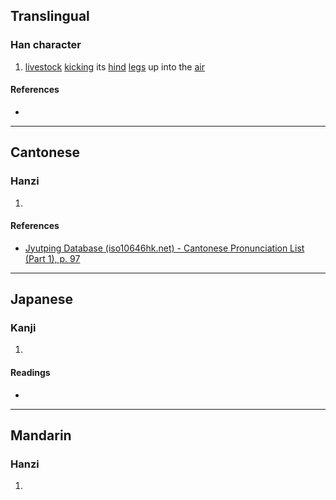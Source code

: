 {{also|尥}}
{{character info/new}}
==Translingual==

===Han character===
{{Han char|rn=43|rad=尢|as=03|sn=6|four=|canj=CUPI|ids=⿺尣勺}}

# [[livestock]] [[kick]]ing its [[hind]] [[leg]]s up into the [[air]]

====References====
* {{Han ref|kx=0298.080|dkj=07551|hdz=10552.130|uh=5C26|ud=23590}}

----

==Cantonese==

===Hanzi===
{{yue-hanzi|jyut=[[liu6]]|y=liu6}}

# {{rfdef|yue|sort=尢03}}

====References====
* [http://www.iso10646hk.net/jp/document/download.jsp Jyutping Database (iso10646hk.net) - Cantonese Pronunciation List (Part 1), p. 97]

----

==Japanese==

===Kanji===
{{ja-kanji|grade=|rs=尢03}}

# {{rfdef|ja|sort=尢03}}

====Readings====
* {{ja-readings|on=[[りょう]] (ryō), [[ほう]] (hō), [[ちょう]] (chō)|kun=[[ゆきなやむ]] (yukinayamu)}}

----

==Mandarin==

===Hanzi===
{{cmn-hanzi|pin=[[liào]] ([[liao4]])|wg=liao<sup>4</sup>}}

# {{rfdef|cmn|sort=尢03}}